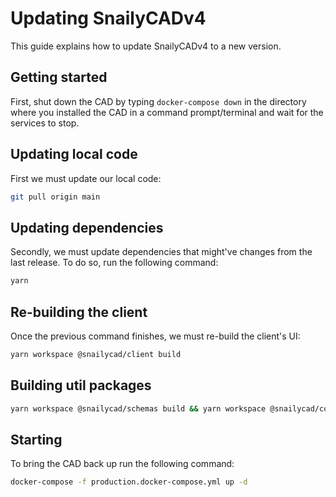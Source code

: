 # Updating SnailyCADv4

This guide explains how to update SnailyCADv4 to a new version.

## Getting started

First, shut down the CAD by typing `docker-compose down` in the directory where you installed the CAD in a command prompt/terminal and wait for the services to stop.

## Updating local code

First we must update our local code:

```bash
git pull origin main
```

## Updating dependencies

Secondly, we must update dependencies that might've changes from the last release. To do so, run the following command:

```bash
yarn
```

## Re-building the client

Once the previous command finishes, we must re-build the client's UI:

```bash
yarn workspace @snailycad/client build
```

## Building util packages

```bash
yarn workspace @snailycad/schemas build && yarn workspace @snailycad/config build
```

## Starting

To bring the CAD back up run the following command:

```bash
docker-compose -f production.docker-compose.yml up -d
```
